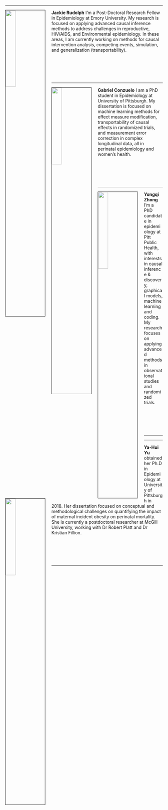 <link rel="stylesheet" href="https://cdn.jsdelivr.net/gh/jpswalsh/academicons@1/css/academicons.min.css">

<br>

---

<img src="figures/Rudolph.jpg" style="width:25%; border:1px solid; margin-right: 20px" align="left">

**Jackie Rudolph** I'm a Post-Doctoral Research Fellow in Epidemiology at Emory University. My research is focused on applying advanced causal inference methods to address challenges in reproductive, HIV/AIDS, and Environmental epidemiology. In these areas, I am currently working on methods for causal intervention analysis, competing events, simulation, and generalization (transportability).

<br>
<br>
<br>
<br>

---

<img src="figures/conzuelo.jpeg" style="width:25%; border:1px solid; margin-right: 20px" align="left">

**Gabriel Conzuelo** I am a PhD student in Epidemiology at University of Pittsburgh. My dissertation is focused on machine learning methods for effect measure modification, transportability of causal effects in randomized trials, and measurement error correction in complex longitudinal data, all in perinatal epidemiology and women's health. 

<br>
<br>
<br>
<br>

---

<img src="figures/zhong.jpg" style="width:25%; border:1px solid; margin-right: 20px" align="left">

**Yongqi Zhong** I’m a PhD candidate in epidemiology at Pitt Public Health, with interests in causal inference & discovery, graphical models, machine learning and coding. My research focuses on applying advanced methods in observational studies and randomized trials.

<br>
<br>
<br>
<br>


---


---

<img src="figures/yu.jpg" style="width:25%; border:1px solid; margin-right: 20px" align="left">

**Ya-Hui Yu** obtained her Ph.D in Epidemiology at University of Pittsburgh in 2018. Her dissertation focused on conceptual and methodological challenges on quantifying the impact of maternal incident obesity on perinatal mortality. She is currently a postdoctoral researcher at McGill University, working with Dr Robert Platt and Dr Kristian Fillion.

<br>
<br>
<br>
<br>


---